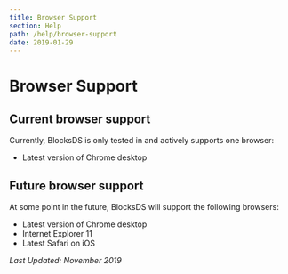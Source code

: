 ```yaml
---
title: Browser Support
section: Help
path: /help/browser-support
date: 2019-01-29
---
```


# Browser Support

## Current browser support

Currently, BlocksDS is only tested in and actively supports one browser:

- Latest version of Chrome desktop

## Future browser support

At some point in the future, BlocksDS will support the following browsers:

- Latest version of Chrome desktop
- Internet Explorer 11
- Latest Safari on iOS

_Last Updated: November 2019_